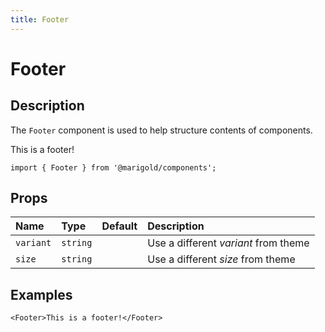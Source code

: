 ```yaml
---
title: Footer
---
```


# Footer

## Description

The `Footer` component is used to help structure contents of components.

<MarigoldTheme>
  <Footer>This is a footer!</Footer>
</MarigoldTheme>

```tsx onlyCode
import { Footer } from '@marigold/components';
```

## Props

| Name      | Type     | Default | Description                          |
| :-------- | :------- | :------ | :----------------------------------- |
| `variant` | `string` |         | Use a different _variant_ from theme |
| `size`    | `string` |         | Use a different _size_ from theme    |

## Examples

```tsx
<Footer>This is a footer!</Footer>
```
